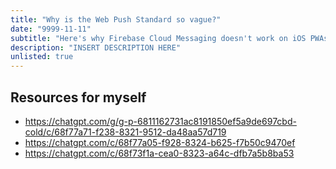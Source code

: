```yaml
---
title: "Why is the Web Push Standard so vague?"
date: "9999-11-11"
subtitle: "Here's why Firebase Cloud Messaging doesn't work on iOS PWAs."
description: "INSERT DESCRIPTION HERE"
unlisted: true
---
```


## Resources for myself

- https://chatgpt.com/g/g-p-6811162731ac8191850ef5a9de697cbd-cold/c/68f77a71-f238-8321-9512-da48aa57d719
- https://chatgpt.com/c/68f77a05-f928-8324-b625-f7b50c9470ef
- https://chatgpt.com/c/68f73f1a-cea0-8323-a64c-dfb7a5b8ba53


